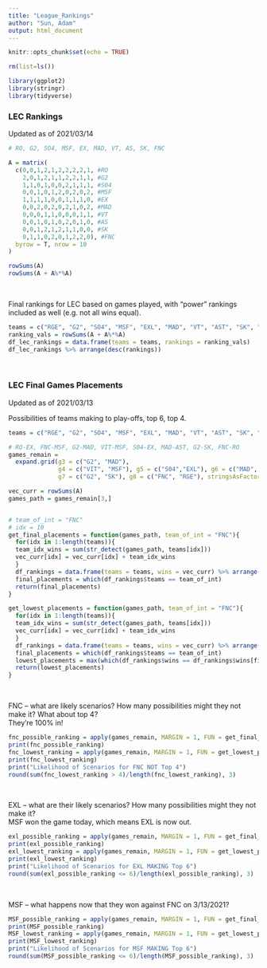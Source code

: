 ```yaml
---
title: "League_Rankings"
author: "Sun, Adam"
output: html_document
---
```


```r
knitr::opts_chunk$set(echo = TRUE)

rm(list=ls())

library(ggplot2)
library(stringr)
library(tidyverse)

```


### LEC Rankings <br>

Updated as of 2021/03/14

```r
# RO, G2, SO4, MSF, EX, MAD, VT, AS, SK, FNC

A = matrix(
  c(0,0,1,2,1,2,2,2,2,1, #RO
    2,0,1,2,1,1,2,2,1,1, #G2
    1,1,0,1,0,0,2,1,1,1, #S04
    0,0,1,0,1,2,0,2,0,2, #MSF
    1,1,1,1,0,0,1,1,1,0, #EX
    0,0,2,0,2,0,2,1,0,2, #MAD
    0,0,0,1,1,0,0,0,1,1, #VT
    0,0,1,0,1,0,2,0,1,0, #AS
    0,0,1,2,1,2,1,1,0,0, #SK
    0,1,1,0,2,0,1,2,2,0), #FNC
  byrow = T, nrow = 10
)

rowSums(A)
rowSums(A + A%*%A)

```

<br>

Final rankings for LEC based on games played, with "power" rankings included as well (e.g. not all wins equal).

```r

teams = c("RGE", "G2", "SO4", "MSF", "EXL", "MAD", "VT", "AST", "SK", "FNC")
ranking_vals = rowSums(A + A%*%A)
df_lec_rankings = data.frame(teams = teams, rankings = ranking_vals)
df_lec_rankings %>% arrange(desc(rankings))

```

<br>

### LEC Final Games Placements <br>

Updated as of 2021/03/13 <br>

Possibilities of teams making to play-offs, top 6, top 4. 

```r
teams = c("RGE", "G2", "SO4", "MSF", "EXL", "MAD", "VT", "AST", "SK", "FNC")

# RO-EX, FNC-MSF, G2-MAD, VIT-MSF, S04-EX, MAD-AST, G2-SK, FNC-RO
games_remain = 
  expand.grid(g3 = c("G2", "MAD"), 
              g4 = c("VIT", "MSF"), g5 = c("S04","EXL"), g6 = c("MAD", "AST"), 
              g7 = c("G2", "SK"), g8 = c("FNC", "RGE"), stringsAsFactors = F) %>% as.matrix()

vec_curr = rowSums(A)
games_path = games_remain[3,]


# team_of_int = "FNC"
# idx = 10
get_final_placements = function(games_path, team_of_int = "FNC"){
  for(idx in 1:length(teams)){
  team_idx_wins = sum(str_detect(games_path, teams[idx]))
  vec_curr[idx] = vec_curr[idx] + team_idx_wins
  }
  df_rankings = data.frame(teams = teams, wins = vec_curr) %>% arrange(desc(wins))
  final_placements = which(df_rankings$teams == team_of_int)
  return(final_placements)
}

get_lowest_placements = function(games_path, team_of_int = "FNC"){
  for(idx in 1:length(teams)){
  team_idx_wins = sum(str_detect(games_path, teams[idx]))
  vec_curr[idx] = vec_curr[idx] + team_idx_wins
  }
  df_rankings = data.frame(teams = teams, wins = vec_curr) %>% arrange(desc(wins))
  final_placements = which(df_rankings$teams == team_of_int)
  lowest_placements = max(which(df_rankings$wins == df_rankings$wins[final_placements]))
  return(lowest_placements)
}

```

<br>

FNC -- what are likely scenarios? How many possibilities might they not make it? What about top 4? <br>
They're 100% in! 

```r
fnc_possible_ranking = apply(games_remain, MARGIN = 1, FUN = get_final_placements, team_of_int = "FNC")
print(fnc_possible_ranking)
fnc_lowest_ranking = apply(games_remain, MARGIN = 1, FUN = get_lowest_placements, team_of_int = "FNC")
print(fnc_lowest_ranking)
print("Likelihood of Scenarios for FNC NOT Top 4")
round(sum(fnc_lowest_ranking > 4)/length(fnc_lowest_ranking), 3)
```
 
<br>

EXL -- what are their likely scenarios? How many possibilities might they not make it? <br>
MSF won the game today, which means EXL is now out. 

```r
exl_possible_ranking = apply(games_remain, MARGIN = 1, FUN = get_final_placements, team_of_int = "EXL")
print(exl_possible_ranking)
exl_lowest_ranking = apply(games_remain, MARGIN = 1, FUN = get_lowest_placements, team_of_int = "EXL")
print(exl_lowest_ranking)
print("Likelihood of Scenarios for EXL MAKING Top 6")
round(sum(exl_possible_ranking <= 6)/length(exl_possible_ranking), 3)
```

<br>

MSF -- what happens now that they won against FNC on 3/13/2021?

```r
MSF_possible_ranking = apply(games_remain, MARGIN = 1, FUN = get_final_placements, team_of_int = "MSF")
print(MSF_possible_ranking)
MSF_lowest_ranking = apply(games_remain, MARGIN = 1, FUN = get_lowest_placements, team_of_int = "MSF")
print(MSF_lowest_ranking)
print("Likelihood of Scenarios for MSF MAKING Top 6")
round(sum(MSF_possible_ranking <= 6)/length(MSF_possible_ranking), 3)
```

